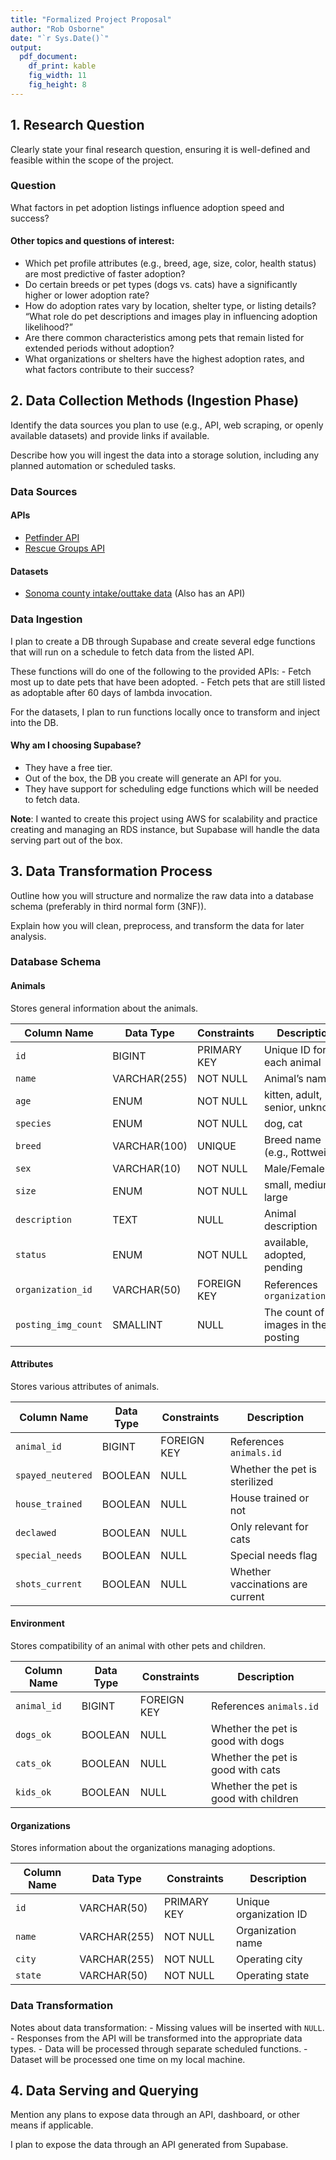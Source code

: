 ```yaml
---
title: "Formalized Project Proposal"
author: "Rob Osborne"
date: "`r Sys.Date()`"
output:
  pdf_document:
    df_print: kable
    fig_width: 11
    fig_height: 8
---
```



## 1. Research Question
Clearly state your final research question, ensuring it is well-defined and feasible within the scope of the project.

### Question

What factors in pet adoption listings influence adoption speed and success?

#### Other topics and questions of interest:
- Which pet profile attributes (e.g., breed, age, size, color, health status) are most predictive of faster adoption?
- Do certain breeds or pet types (dogs vs. cats) have a significantly higher or lower adoption rate?
- How do adoption rates vary by location, shelter type, or listing details?
"What role do pet descriptions and images play in influencing adoption likelihood?"
- Are there common characteristics among pets that remain listed for extended periods without adoption?
- What organizations or shelters have the highest adoption rates, and what factors contribute to their success?

## 2. Data Collection Methods (Ingestion Phase)
Identify the data sources you plan to use (e.g., API, web scraping, or openly available datasets) and provide links if available.

Describe how you will ingest the data into a storage solution, including any planned automation or scheduled tasks.

### Data Sources

#### APIs
- [Petfinder API](https://www.petfinder.com/developers/)
- [Rescue Groups API](https://test1-api.rescuegroups.org/v5/public/docs)

#### Datasets
- [Sonoma county intake/outtake data](https://data.sonomacounty.ca.gov/Government/Animal-Shelter-Intake-and-Outcome/924a-vesw/data_preview) (Also has an API)

### Data Ingestion

I plan to create a DB through Supabase and create several edge functions that will run on a schedule to fetch data from the listed API.

These functions will do one of the following to the provided APIs:
- Fetch most up to date pets that have been adopted.
- Fetch pets that are still listed as adoptable after 60 days of lambda invocation.

For the datasets, I plan to run functions locally once to transform and inject into the DB.

#### Why am I choosing Supabase?

- They have a free tier.
- Out of the box, the DB you create will generate an API for you.
- They have support for scheduling edge functions which will be needed to fetch data.

**Note**: I wanted to create this project using AWS for scalability and practice creating and managing an RDS instance, but Supabase will handle the data serving part out of the box.

## 3. Data Transformation Process
Outline how you will structure and normalize the raw data into a database schema (preferably in third normal form (3NF)).

Explain how you will clean, preprocess, and transform the data for later analysis.

### Database Schema

#### Animals

Stores general information about the animals.

| Column Name | Data Type | Constraints | Description |
| --- | --- | --- | --- |
| `id` | BIGINT | PRIMARY KEY | Unique ID for each animal |
| `name` | VARCHAR(255) | NOT NULL | Animal’s name |
| `age` | ENUM | NOT NULL | kitten, adult, senior, unknown |
| `species` | ENUM | NOT NULL | dog, cat |
| `breed` | VARCHAR(100) | UNIQUE | Breed name (e.g., Rottweiler) |
| `sex` | VARCHAR(10) | NOT NULL | Male/Female |
| `size` | ENUM | NOT NULL | small, medium, large |
| `description` | TEXT | NULL | Animal description |
| `status` | ENUM | NOT NULL | available, adopted, pending |
| `organization_id` | VARCHAR(50) | FOREIGN KEY | References `organizations.id` |
| `posting_img_count` | SMALLINT | NULL | The count of the images in the posting |

#### Attributes

Stores various attributes of animals.

| Column Name | Data Type | Constraints | Description |
| --- | --- | --- | --- |
| `animal_id` | BIGINT | FOREIGN KEY | References `animals.id` |
| `spayed_neutered` | BOOLEAN | NULL | Whether the pet is sterilized |
| `house_trained` | BOOLEAN | NULL | House trained or not |
| `declawed` | BOOLEAN | NULL | Only relevant for cats |
| `special_needs` | BOOLEAN | NULL | Special needs flag |
| `shots_current` | BOOLEAN | NULL | Whether vaccinations are current |

#### Environment

Stores compatibility of an animal with other pets and children.

| Column Name | Data Type | Constraints | Description |
| --- | --- | --- | --- |
| `animal_id` | BIGINT | FOREIGN KEY | References `animals.id` |
| `dogs_ok` | BOOLEAN | NULL | Whether the pet is good with dogs |
| `cats_ok` | BOOLEAN | NULL | Whether the pet is good with cats |
| `kids_ok` | BOOLEAN | NULL | Whether the pet is good with children |

#### Organizations

Stores information about the organizations managing adoptions.

| Column Name | Data Type | Constraints | Description |
| --- | --- | --- | --- |
| `id` | VARCHAR(50) | PRIMARY KEY | Unique organization ID |
| `name` | VARCHAR(255) | NOT NULL | Organization name |
| `city` | VARCHAR(255) | NOT NULL | Operating city |
| `state` | VARCHAR(50) | NOT NULL | Operating state |

### Data Transformation

Notes about data transformation:
- Missing values will be inserted with `NULL`.
- Responses from the API will be transformed into the appropriate data types.
- Data will be processed through separate scheduled functions.
- Dataset will be processed one time on my local machine.

## 4. Data Serving and Querying
Mention any plans to expose data through an API, dashboard, or other means if applicable.

I plan to expose the data through an API generated from Supabase.

